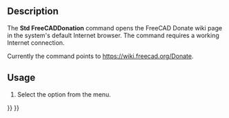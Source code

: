 <languages/>
<translate>

<!--T:1-->
{{Docnav
|[[Std_FreeCADWebsite|FreeCADWebsite]]
|[[Std_FreeCADUserHub|FreeCADUserHub]]
|[[Std_Help_Menu|Std Help Menu]]
|IconL=Std_FreeCADWebsite.svg
|IconR=Std_FreeCADUserHub.svg
|IconC=Freecad.svg
}}

<!--T:2-->
{{GuiCommand
|Name=Std FreeCADDonation
|MenuLocation=Help → Donate
|Workbenches=All
|Version=0.19
}}

==Description== <!--T:3-->

<!--T:4-->
The '''Std FreeCADDonation''' command opens the FreeCAD Donate wiki page in the system's default Internet browser. The command requires a working Internet connection.

<!--T:5-->
Currently the command points to [https://wiki.freecad.org/Donate https://wiki.freecad.org/Donate].

==Usage== <!--T:6-->

<!--T:7-->
# Select the {{MenuCommand|Help → [[Image:Std_FreeCADDonation.svg|16px]] Donate}} option from the menu.


<!--T:8-->
{{Docnav
|[[Std_FreeCADWebsite|FreeCADWebsite]]
|[[Std_FreeCADUserHub|FreeCADUserHub]]
|[[Std_Help_Menu|Std Help Menu]]
|IconL=Std_FreeCADWebsite.svg
|IconR=Std_FreeCADUserHub.svg
|IconC=Freecad.svg
}}

</translate>
{{Std_Base_navi{{#translation:}}}}
{{Userdocnavi{{#translation:}}}}